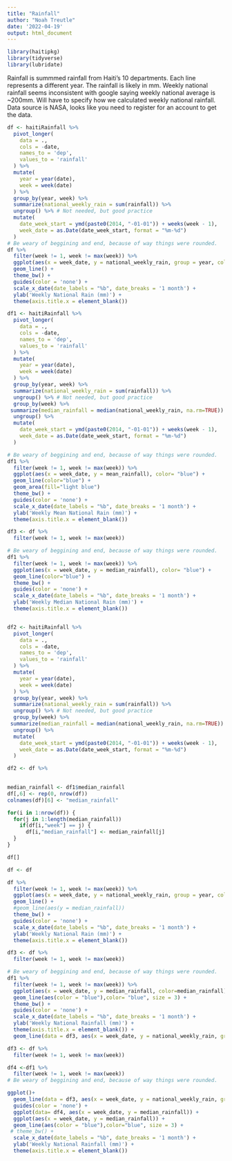 ```yaml
---
title: "Rainfall"
author: "Noah Treutle"
date: '2022-04-19'
output: html_document
---
```


```r
library(haitipkg)
library(tidyverse)
library(lubridate)
```

Rainfall is summmed rainfall from Haiti's 10 departments. Each line represents a different year. The rainfall is likely in mm. Weekly national rainfall seems inconsistent with google saying weekly national average is ~200mm. Will have to specify how we calculated weekly national rainfall. Data source is NASA, looks like you need to register for an account to get the data.

```r
df <- haitiRainfall %>%
  pivot_longer(
    data = ., 
    cols = -date,
    names_to = 'dep',
    values_to = 'rainfall'
  ) %>%
  mutate(
    year = year(date),
    week = week(date)
  ) %>%
  group_by(year, week) %>%
  summarize(national_weekly_rain = sum(rainfall)) %>%
  ungroup() %>% # Not needed, but good practice
  mutate(
    date_week_start = ymd(paste0(2014, "-01-01")) + weeks(week - 1),
    week_date = as.Date(date_week_start, format = "%m-%d")
  )
# Be weary of beggining and end, because of way things were rounded. 
df %>%
  filter(week != 1, week != max(week)) %>% 
  ggplot(aes(x = week_date, y = national_weekly_rain, group = year, col = as.factor(year))) + 
  geom_line() + 
  theme_bw() + 
  guides(color = 'none') + 
  scale_x_date(date_labels = "%b", date_breaks = '1 month') + 
  ylab('Weekly National Rain (mm)') + 
  theme(axis.title.x = element_blank())

```




```r
df1 <- haitiRainfall %>%
  pivot_longer(
    data = ., 
    cols = -date,
    names_to = 'dep',
    values_to = 'rainfall'
  ) %>%
  mutate(
    year = year(date),
    week = week(date)
  ) %>%
  group_by(year, week) %>%
  summarize(national_weekly_rain = sum(rainfall)) %>%
  ungroup() %>% # Not needed, but good practice
  group_by(week) %>%
 summarize(median_rainfall = median(national_weekly_rain, na.rm=TRUE)) %>%
  ungroup() %>%
  mutate(
    date_week_start = ymd(paste0(2014, "-01-01")) + weeks(week - 1),
    week_date = as.Date(date_week_start, format = "%m-%d")
  ) 
```


















```r

# Be weary of beggining and end, because of way things were rounded. 
df1 %>%
  filter(week != 1, week != max(week)) %>% 
  ggplot(aes(x = week_date, y = mean_rainfall), color= "blue") + 
  geom_line(color="blue") + 
  geom_area(fill="light blue")
  theme_bw() + 
  guides(color = 'none') + 
  scale_x_date(date_labels = "%b", date_breaks = '1 month') + 
  ylab('Weekly Mean National Rain (mm)') + 
  theme(axis.title.x = element_blank())

```

```r
df3 <- df %>%
  filter(week != 1, week != max(week)) 

# Be weary of beggining and end, because of way things were rounded. 
df1 %>%
  filter(week != 1, week != max(week)) %>% 
  ggplot(aes(x = week_date, y = median_rainfall), color= "blue") + 
  geom_line(color="blue") + 
  theme_bw() + 
  guides(color = 'none') + 
  scale_x_date(date_labels = "%b", date_breaks = '1 month') + 
  ylab('Weekly Median National Rain (mm)') + 
  theme(axis.title.x = element_blank())



```





```r
df2 <- haitiRainfall %>%
  pivot_longer(
    data = ., 
    cols = -date,
    names_to = 'dep',
    values_to = 'rainfall'
  ) %>%
  mutate(
    year = year(date),
    week = week(date)
  ) %>%
  group_by(year, week) %>%
  summarize(national_weekly_rain = sum(rainfall)) %>%
  ungroup() %>% # Not needed, but good practice
  group_by(week) %>%
 summarize(median_rainfall = median(national_weekly_rain, na.rm=TRUE)) %>%
  ungroup() %>%
  mutate(
    date_week_start = ymd(paste0(2014, "-01-01")) + weeks(week - 1),
    week_date = as.Date(date_week_start, format = "%m-%d")
  )
```



```r
df2 <- df %>%
  
```


```r
median_rainfall <- df1$median_rainfall
df[,6] <- rep(0, nrow(df))
colnames(df)[6] <- "median_rainfall"


```



```r
for(i in 1:nrow(df)) {
  for(j in 1:length(median_rainfall))
    if(df[i,"week"] == j) {
      df[i,"median_rainfall"] <- median_rainfall[j]
  }
}

```



```r
df[]
```


```r
df <- df
```


```r
df %>%
  filter(week != 1, week != max(week)) %>% 
  ggplot(aes(x = week_date, y = national_weekly_rain, group = year, col = as.factor(year))) + 
  geom_line() + 
  #geom_line(aes(y = median_rainfall))
  theme_bw() + 
  guides(color = 'none') + 
  scale_x_date(date_labels = "%b", date_breaks = '1 month') + 
  ylab('Weekly National Rain (mm)') + 
  theme(axis.title.x = element_blank())
```













```r
df3 <- df %>%
  filter(week != 1, week != max(week)) 

# Be weary of beggining and end, because of way things were rounded. 
df1 %>%
  filter(week != 1, week != max(week)) %>% 
  ggplot(aes(x = week_date, y = median_rainfall, color=median_rainfall)) + 
  geom_line(aes(color = "blue"),color= "blue", size = 3) + 
  theme_bw() + 
  guides(color = 'none') + 
  scale_x_date(date_labels = "%b", date_breaks = '1 month') + 
  ylab('Weekly National Rainfall (mm)') + 
  theme(axis.title.x = element_blank()) +
  geom_line(data = df3, aes(x = week_date, y = national_weekly_rain, group = year, color = as.factor(year)))
```



```r
df3 <- df %>%
  filter(week != 1, week != max(week)) 

df4 <-df1 %>%
  filter(week != 1, week != max(week)) 
# Be weary of beggining and end, because of way things were rounded. 

ggplot()+
  geom_line(data = df3, aes(x = week_date, y = national_weekly_rain, group = year, col = as.factor(year))) +
  guides(color = 'none') + 
  ggplot(data= df4, aes(x = week_date, y = median_rainfall)) +
  ggplot(aes(x = week_date, y = median_rainfall)) +
  geom_line(aes(color = "blue"),color="blue", size = 3) + 
 # theme_bw() + 
  scale_x_date(date_labels = "%b", date_breaks = '1 month') + 
  ylab('Weekly National Rainfall (mm)') + 
  theme(axis.title.x = element_blank()) 
```


